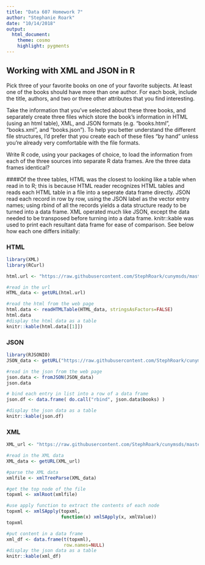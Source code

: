 ```yaml
---
title: "Data 607 Homework 7"
author: "Stephanie Roark"
date: "10/14/2018"
output:
  html_document:
    theme: cosmo
    highlight: pygments
---
```



## Working with XML and JSON in R

Pick three of your favorite books on one of your favorite subjects. At least one of the books should have more than one author. For each book, include the title, authors, and two or three other attributes that you find interesting.

Take the information that you’ve selected about these three books, and separately create three files which store the book’s information in HTML (using an html table), XML, and JSON formats (e.g. “books.html”, “books.xml”, and “books.json”). To help you better understand the different file structures, I’d prefer that you create each of these files “by hand” unless you’re already very comfortable with the file formats.

Write R code, using your packages of choice, to load the information from each of the three sources into separate R data frames. Are the three data frames identical?

####Of the three tables, HTML was the closest to looking like a table when read in  to R; this is because HTML reader recognizes HTML tables and reads each HTML table in a file into a seperate data frame directly.  JSON read each record in row by row, using the JSON label as the vector entry names; using rbind of all the records yields a data structure ready to be turned into a data frame.  XML operated much like JSON, except the data needed to be transposed before turning into a data frame.  knitr::kable was used to print each resultant data frame for ease of comparison. See below how each one differs initially:

### HTML


```r
library(XML)
library(RCurl)

html.url <- "https://raw.githubusercontent.com/StephRoark/cunymsds/master/data607/Homework7/books.html"

#read in the url
HTML_data <- getURL(html.url)

#read the html from the web page
html.data <- readHTMLTable(HTML_data, stringsAsFactors=FALSE)
html.data
#display the html data as a table
knitr::kable(html.data[[1]])

```

### JSON

```r
library(RJSONIO)
JSON_data <- getURL("https://raw.githubusercontent.com/StephRoark/cunymsds/master/data607/Homework7/books.json")

#read in the json from the web page
json.data <- fromJSON(JSON_data)
json.data

# bind each entry in list into a row of a data frame
json.df <- data.frame( do.call("rbind", json.data$books) )

#display the json data as a table
knitr::kable(json.df)
```


### XML

```r
XML_url <- "https://raw.githubusercontent.com/StephRoark/cunymsds/master/data607/Homework7/books.xml"

#read in the XML data
XML_data <- getURL(XML_url)

#parse the XML data
xmlfile <- xmlTreeParse(XML_data)

#get the top node of the file
topxml <- xmlRoot(xmlfile)

#use apply function to extract the contents of each node
topxml <- xmlSApply(topxml,
                    function(x) xmlSApply(x, xmlValue))
topxml

#put content in a data frame
xml_df <- data.frame(t(topxml),
                     row.names=NULL)
#display the json data as a table
knitr::kable(xml_df)
```
